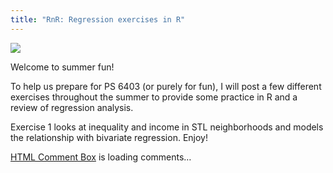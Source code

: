 ```yaml
---
title: "RnR: Regression exercises in R"
---
```


![](RnRlogo.png)

Welcome to summer fun!

To help us prepare for PS 6403 (or purely for fun), I will post a few different exercises throughout the summer to provide some practice in R and a review of regression analysis.

Exercise 1 looks at inequality and income in STL neighborhoods and models the relationship with bivariate regression. Enjoy!




<!-- begin wwww.htmlcommentbox.com -->
 <div id="HCB_comment_box"><a href="http://www.htmlcommentbox.com">HTML Comment Box</a> is loading comments...</div>
 <link rel="stylesheet" type="text/css" href="//www.htmlcommentbox.com/static/skins/bootstrap/twitter-bootstrap.css?v=0" />
 <script type="text/javascript" id="hcb"> /*<!--*/ if(!window.hcb_user){hcb_user={};} (function(){var s=document.createElement("script"), l=hcb_user.PAGE || (""+window.location).replace(/'/g,"%27"), h="//www.htmlcommentbox.com";s.setAttribute("type","text/javascript");s.setAttribute("src", h+"/jread?page="+encodeURIComponent(l).replace("+","%2B")+"&mod=%241%24wq1rdBcg%24D3qTqcy1mbeTuyGVUfmpk0"+"&opts=16862&num=10&ts=1527448610434");if (typeof s!="undefined") document.getElementsByTagName("head")[0].appendChild(s);})(); /*-->*/ </script>
<!-- end www.htmlcommentbox.com -->
